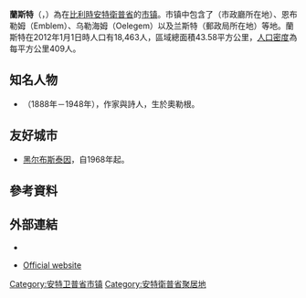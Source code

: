 {{infobox Belgium Municipality
|name=蘭斯特
|native_name = Ranst
|picture= Vlandern Antwerpen Ranst-Broechem E34 E313 Albertkanaal from southwest IMG 4056.JPG
|picture-legend= 
|map=RanstLocatie.png
|map-legend=
|arms=Ranst wapen1.svg
|flag=Flag of Ranst.svg
|region={{BE-REG-FLE}}
|community={{BE-NL}}
|province={{BE-PROV-AN}}
|arrondissement=[[安特衛普區|安特衛普區]]
|nis=11035
|pyramid-date=
|0-19= 
|18-64=
|65=
|foreigners=
|foreigners-date=
|mayor=羅德·霍夫曼斯（Open Vld）
|majority= [[开放弗拉芒自由民主党|开放弗拉芒自由民主党]]、[[基督教民主和弗拉芒|基督教民主和弗拉芒]]
|postal-codes=2520
|telephone-area=03
|web=[http://www.ranst.be/ www.ranst.be]
|coordinates = {{coord|51|12|N|04|33|E|region:BE|display=inline,title}}
|}}
'''蘭斯特'''（{{lang-nl|Ranst}}，{{IPA-nl|rɑnst}}）為在[[比利時|比利時]][[安特衛普省|安特衛普省]]的[[市镇_(比利时)|市镇]]。市镇中包含了{{le|布鲁赫姆|Broechem}}（市政廳所在地）、恩布勒姆（Emblem）、乌勒海姆（Oelegem）以及兰斯特（郵政局所在地）等地。蘭斯特在2012年1月1日時人口有18,463人，區域總面積43.58平方公里，[[人口密度|人口密度]]為每平方公里409人。

==知名人物==
* {{le|約瑟夫·西蒙斯|Jozef Simons}}（1888年－1948年），作家與詩人，生於奧勒根。

==友好城市==
* {{Flag|Germany}}[[黑尔布斯泰因|黑尔布斯泰因]]，自1968年起。

==參考資料==
{{reflist}}

== 外部連結 ==
* {{Commons category-inline|Ranst}}
* {{nl icon}} [http://www.ranst.be Official website] {{Wayback|url=http://www.ranst.be/ |date=20201025081007 }}

{{Geographic Location
 | 西北 = 
 | 北 = [[希爾德|希爾德]]
 | 東北 = [[祖瑟爾|祖瑟爾]]
 | 西 = [[沃默爾海姆|沃默爾海姆]]
 | 中央 = 
 | 東 = [[贊德霍芬|贊德霍芬]]
 | 西南 = [[布豪特|布豪特]]
 | 南 = [[利尔|利尔]]
 | 東南 = [[奈倫|奈倫]]
}}

{{安特卫普省市区}}
{{normdaten}}
{{DEFAULTSORT:Ranst}}
[[Category:安特卫普省市镇|Category:安特卫普省市镇]]
[[Category:安特衛普省聚居地|Category:安特衛普省聚居地]]
{{Belgium-geo-stub}}